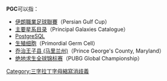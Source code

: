'''PGC'''可以指：

*[[伊朗職業足球聯賽|伊朗職業足球聯賽]]（Persian Gulf Cup）
*[[主要星系目录|主要星系目录]]（Principal Galaxies Catalogue）
*[[PostgreSQL|PostgreSQL]]
*[[生殖细胞|生殖细胞]]（Primordial Germ Cell）
*[[乔治王子县_(马里兰州)|乔治王子县 (马里兰州)]]（Prince George's County, Maryland）
*[[绝地求生全球锦标赛|绝地求生全球锦标赛]]（PUBG Global Championship）

{{Disambiguation}}

[[Category:三字拉丁字母縮寫消歧義|Category:三字拉丁字母縮寫消歧義]]